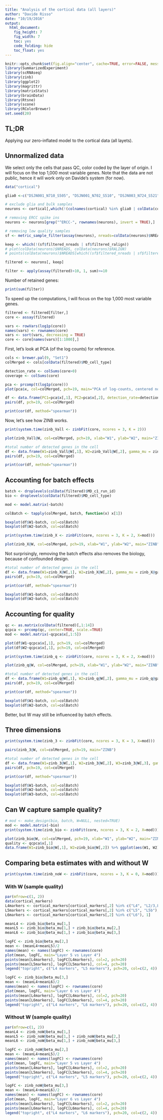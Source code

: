 ```yaml
---
title: "Analysis of the cortical data (all layers)"
author: "Davide Risso"
date: "10/19/2016"
output: 
  html_document: 
    fig_height: 7
    fig_width: 7
    toc: yes
    code_folding: hide
    toc_float: yes
---
```


```r
knitr::opts_chunk$set(fig.align="center", cache=TRUE, error=FALSE, message=FALSE, warning=TRUE)
library(SummarizedExperiment)
library(scRNAseq)
library(zinb)
library(ggplot2)
library(magrittr)
library(matrixStats)
library(brainData)
library(Rtsne)
library(scone)
library(RColorBrewer)
set.seed(20)
```

## TL;DR

Applying our zero-inflated model to the cortical data (all layets).

## Unnormalized data

We select only the cells that pass QC, color coded by the layer of origin. I will focus on the top 1,000 most variable genes. Note that the data are not public, hence it will work only on Davide's system (for now).

```r
data("cortical")

glia0 <-c("DSJN001_N710_S505", "DSJN001_N702_S510", "DSJN003_N724_S521", "DSJN003_N721_S522", "DSJN003_N726_S522", "DSJN003_N728_S518", "DSJN003_N727_S517", "DSJN003_N728_S520", "DSJN003_N728_S515", "DSJN003_N728_S513", "DS07_N703_S506", "DS07_N703_S502", "DS07_N702_S506", "DS07_N701_S505", "DS07_N703_S505", "DS07_N701_S508", "DS07_N702_S505", "DS07_N704_S506", "DS07_N714_S506", "DS07_N715_S505", "DSJN001_N724_S503", "DSJN002_N703_S507", "DSJN002_N702_S502", "DSJN002_N705_S508", "DSJN002_N702_S510", "DSJN002_N711_S502", "DSJN003_N701_S507", "DSJN002_N706_S511", "DSJN002_N715_S502", "DSJN002_N712_S502", "DSJN003_N705_S506", "DSJN003_N704_S507", "DSJN002_N724_S515", "DSJN002_N722_S513", "DSJN002_N720_S521", "DSJN002_N719_S517", "DSJN002_N718_S521", "DSJN002_N728_S513", "DSJN003_N718_S513", "DSJN002_N728_S516", "DS08_N719_S503", "DS08_N723_S507")

# exclude glia and bulk samples
neurons <- cortical[,which(!(colnames(cortical) %in% glia0 | colData(cortical)$MD_single_bulk_pool == "B"))]

# removing ERCC spike ins 
neurons <- neurons[grep("^ERCC-", rownames(neurons), invert = TRUE),]

# removing low quality samples
sf <- metric_sample_filter(assay(neurons), nreads=colData(neurons)$NREADS, ralign=colData(neurons)$RALIGN, zcut=2)

keep <- which(!(sf$filtered_nreads | sf$filtered_ralign))
# plot(colData(neurons)$NREADS, colData(neurons)$RALIGN)
# points(colData(neurons)$NREADS[which((sf$filtered_nreads | sf$filtered_ralign))], colData(neurons)$RALIGN[which((sf$filtered_nreads | sf$filtered_ralign))], col=2, pch=20)

filtered <- neurons[, keep]

filter <- apply(assay(filtered)>10, 1, sum)>=10
```

Number of retained genes:
```r
print(sum(filter))
```

To speed up the computations, I will focus on the top 1,000 most variable genes.

```r
filtered <- filtered[filter,]
core <- assay(filtered)

vars <- rowVars(log1p(core))
names(vars) <- rownames(core)
vars <- sort(vars, decreasing = TRUE)
core <- core[names(vars)[1:1000],]
```

First, let's look at PCA (of the log counts) for reference.

```r
cols <- brewer.pal(9, "Set1")
colMerged <- cols[colData(filtered)$MD_cell_type]

detection_rate <- colSums(core>0)
coverage <- colSums(core)

pca <- prcomp(t(log1p(core)))
plot(pca$x, col=colMerged, pch=19, main="PCA of log-counts, centered not scaled")
```

```r
df <- data.frame(PC1=pca$x[,1], PC2=pca$x[,2], detection_rate=detection_rate, coverage=coverage)
pairs(df, pch=19, col=colMerged)

print(cor(df, method="spearman"))
```

Now, let's see how ZINB works.

```r
print(system.time(zinb_Vall <- zinbFit(core, ncores = 3, K = 2)))
```

```r
plot(zinb_Vall@W, col=colMerged, pch=19, xlab="W1", ylab="W2", main="ZINB")
```

```r
#total number of detected genes in the cell
df <- data.frame(W1=zinb_Vall@W[,1], W2=zinb_Vall@W[,2], gamma_mu = zinb_Vall@gamma_mu[1,], gamma_pi = zinb_Vall@gamma_pi[1,], detection_rate=detection_rate, coverage=coverage)
pairs(df, pch=19, col=colMerged)

print(cor(df, method="spearman"))
```

## Accounting for batch effects

```r
batch <- droplevels(colData(filtered)$MD_c1_run_id)
bio <- droplevels(colData(filtered)$MD_cell_type)

mod <- model.matrix(~batch)

colBatch <- tapply(colMerged, batch, function(x) x[1])

boxplot(df$W1~batch, col=colBatch)
boxplot(df$W2~batch, col=colBatch)
```

```r
print(system.time(zinb_X <- zinbFit(core, ncores = 3, K = 2, X=mod)))
```

```r
plot(zinb_X@W, col=colMerged, pch=19, xlab="W1", ylab="W2", main="ZINB")
```

Not surprisingly, removing the batch effects also removes the biology, because of confounded design.

```r
#total number of detected genes in the cell
df <- data.frame(W1=zinb_X@W[,1], W2=zinb_X@W[,2], gamma_mu = zinb_X@gamma_mu[1,], gamma_pi = zinb_X@gamma_pi[1,], detection_rate=detection_rate, coverage=coverage)
pairs(df, pch=19, col=colMerged)

print(cor(df, method="spearman"))

boxplot(df$W1~batch, col=colBatch)
boxplot(df$W2~batch, col=colBatch)
```

## Accounting for quality

```r
qc <- as.matrix(colData(filtered)[,1:14])
qcpca <- prcomp(qc, center=TRUE, scale.=TRUE)
mod <- model.matrix(~qcpca$x[,1:5])

plot(df$W1~qcpca$x[,1], pch=19, col=colMerged)
plot(df$W2~qcpca$x[,1], pch=19, col=colMerged)
```

```r
print(system.time(zinb_q <- zinbFit(core, ncores = 3, K = 2, X=mod)))
```

```r
plot(zinb_q@W, col=colMerged, pch=19, xlab="W1", ylab="W2", main="ZINB")
```

```r
#total number of detected genes in the cell
df <- data.frame(W1=zinb_q@W[,1], W2=zinb_q@W[,2], gamma_mu = zinb_q@gamma_mu[1,], gamma_pi = zinb_q@gamma_pi[1,], detection_rate=detection_rate, coverage=coverage)
pairs(df, pch=19, col=colMerged)

print(cor(df, method="spearman"))

boxplot(df$W1~batch, col=colBatch)
boxplot(df$W2~batch, col=colBatch)
```

Better, but W may still be influenced by batch effects.

## Three dimensions

```r
print(system.time(zinb_3 <- zinbFit(core, ncores = 3, K = 3, X=mod)))
```

```r
pairs(zinb_3@W, col=colMerged, pch=19, main="ZINB")
```

```r
#total number of detected genes in the cell
df <- data.frame(W1=zinb_3@W[,1], W2=zinb_3@W[,2], W3=zinb_3@W[,3], gamma_mu = zinb_3@gamma_mu[1,], gamma_pi = zinb_3@gamma_pi[1,], detection_rate=detection_rate, coverage=coverage)
pairs(df, pch=19, col=colMerged)

print(cor(df, method="spearman"))

boxplot(df$W1~batch, col=colBatch)
boxplot(df$W2~batch, col=colBatch)
boxplot(df$W3~batch, col=colBatch)
```

## Can W capture sample quality?

```r
# mod <- make_design(bio, batch, W=NULL, nested=TRUE)
mod <- model.matrix(~bio)
print(system.time(zinb_bio <- zinbFit(core, ncores = 3, K = 2, X=mod)))
```

```r
plot(zinb_bio@W, col=colMerged, pch=19, xlab="W1", ylab="W2", main="ZINB")
quality <- qcpca$x[,1]
data.frame(W1=zinb_bio@W[,1], W2=zinb_bio@W[,2]) %>% ggplot(aes(W1, W2)) + geom_point(aes(color=quality), size=3) + scale_colour_gradient(low="blue", high="green") + theme_classic()
```

## Comparing beta estimates with and without W

```r
print(system.time(zinb_noW <- zinbFit(core, ncores = 3, K = 0, X=mod)))
```

### With W (sample quality)

```r
par(mfrow=c(1, 2))
data(cortical_markers)
L4markers <- cortical_markers[cortical_markers[,2] %in% c("L4", "L2/3,L4") ,1]
L5markers <- cortical_markers[cortical_markers[,2] %in% c("L5", "L5b"), 1]
L6markers <- cortical_markers[cortical_markers[,2] %in% c("L6"), 1]

meanL4 <- zinb_bio@beta_mu[1,]
meanL5 <- zinb_bio@beta_mu[1,] + zinb_bio@beta_mu[2,]
meanL6 <- zinb_bio@beta_mu[1,] + zinb_bio@beta_mu[3,]

logFC <- zinb_bio@beta_mu[2,]
mean <- (meanL4+meanL5)/2
names(mean) <- names(logFC) <- rownames(core)
plot(mean, logFC, main="Layer 5 vs Layer 4")
points(mean[L4markers], logFC[L4markers], col=2, pch=20)
points(mean[L5markers], logFC[L5markers], col=4, pch=20)
legend("topright", c("L4 markers", "L5 markers"), pch=20, col=c(2, 4))

logFC <- zinb_bio@beta_mu[3,]
mean <- (meanL4+meanL6)/2
names(mean) <- names(logFC) <- rownames(core)
plot(mean, logFC, main="Layer 6 vs Layer 4")
points(mean[L4markers], logFC[L4markers], col=2, pch=20)
points(mean[L6markers], logFC[L6markers], col=4, pch=20)
legend("topright", c("L4 markers", "L6 markers"), pch=20, col=c(2, 4))
```

### Without W (sample quality)

```r
par(mfrow=c(1, 2))
meanL4 <- zinb_noW@beta_mu[1,]
meanL5 <- zinb_noW@beta_mu[1,] + zinb_noW@beta_mu[2,]
meanL6 <- zinb_noW@beta_mu[1,] + zinb_noW@beta_mu[3,]

logFC <- zinb_noW@beta_mu[2,]
mean <- (meanL4+meanL5)/2
names(mean) <- names(logFC) <- rownames(core)
plot(mean, logFC, main="Layer 5 vs Layer 4")
points(mean[L4markers], logFC[L4markers], col=2, pch=20)
points(mean[L5markers], logFC[L5markers], col=4, pch=20)
legend("topright", c("L4 markers", "L5 markers"), pch=20, col=c(2, 4))

logFC <- zinb_noW@beta_mu[3,]
mean <- (meanL4+meanL6)/2
names(mean) <- names(logFC) <- rownames(core)
plot(mean, logFC, main="Layer 6 vs Layer 4")
points(mean[L4markers], logFC[L4markers], col=2, pch=20)
points(mean[L6markers], logFC[L6markers], col=4, pch=20)
legend("topright", c("L4 markers", "L6 markers"), pch=20, col=c(2, 4))
```
